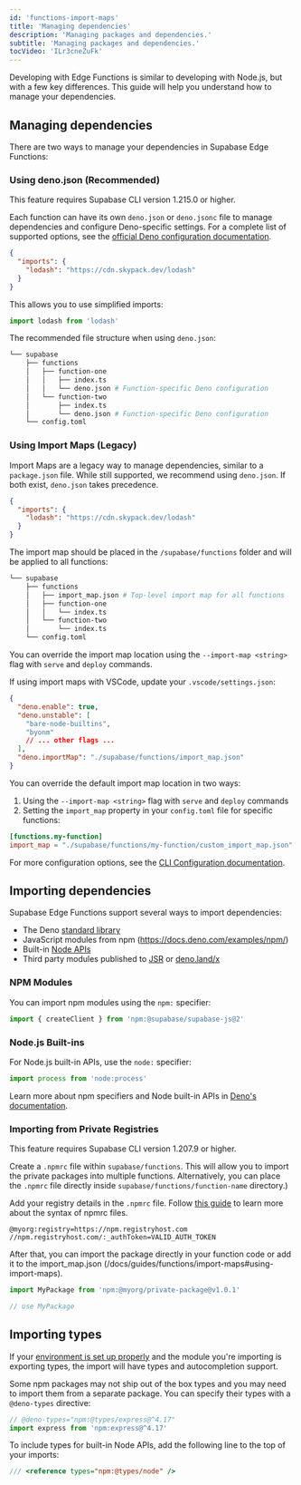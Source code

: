 ```yaml
---
id: 'functions-import-maps'
title: 'Managing dependencies'
description: 'Managing packages and dependencies.'
subtitle: 'Managing packages and dependencies.'
tocVideo: 'ILr3cneZuFk'
---
```


Developing with Edge Functions is similar to developing with Node.js, but with a few key differences. This guide will help you understand how to manage your dependencies.

## Managing dependencies

There are two ways to manage your dependencies in Supabase Edge Functions:

### Using deno.json (Recommended)

<Admonition type="info">

This feature requires Supabase CLI version 1.215.0 or higher.

</Admonition>

Each function can have its own `deno.json` or `deno.jsonc` file to manage dependencies and configure Deno-specific settings. For a complete list of supported options, see the [official Deno configuration documentation](https://docs.deno.com/runtime/manual/getting_started/configuration_file).

```json supabase/functions/my-function/deno.json
{
  "imports": {
    "lodash": "https://cdn.skypack.dev/lodash"
  }
}
```

This allows you to use simplified imports:

```ts
import lodash from 'lodash'
```

The recommended file structure when using `deno.json`:

```bash
└── supabase
    ├── functions
    │   ├── function-one
    │   │   ├── index.ts
    │   │   └── deno.json # Function-specific Deno configuration
    │   └── function-two
    │       ├── index.ts
    │       └── deno.json # Function-specific Deno configuration
    └── config.toml
```

### Using Import Maps (Legacy)

Import Maps are a legacy way to manage dependencies, similar to a `package.json` file. While still supported, we recommend using `deno.json`. If both exist, `deno.json` takes precedence.

```json supabase/functions/import_map.json
{
  "imports": {
    "lodash": "https://cdn.skypack.dev/lodash"
  }
}
```

The import map should be placed in the `/supabase/functions` folder and will be applied to all functions:

```bash
└── supabase
    ├── functions
    │   ├── import_map.json # Top-level import map for all functions
    │   ├── function-one
    │   │   └── index.ts
    │   └── function-two
    │       └── index.ts
    └── config.toml
```

You can override the import map location using the `--import-map <string>` flag with `serve` and `deploy` commands.

If using import maps with VSCode, update your `.vscode/settings.json`:

```json settings.json
{
  "deno.enable": true,
  "deno.unstable": [
    "bare-node-builtins",
    "byonm"
    // ... other flags ...
  ],
  "deno.importMap": "./supabase/functions/import_map.json"
}
```

You can override the default import map location in two ways:

1. Using the `--import-map <string>` flag with `serve` and `deploy` commands
2. Setting the `import_map` property in your `config.toml` file for specific functions:

```toml supabase/config.toml
[functions.my-function]
import_map = "./supabase/functions/my-function/custom_import_map.json"
```

For more configuration options, see the [CLI Configuration documentation](/docs/guides/local-development/cli/config#functions.function_name.import_map).

## Importing dependencies

Supabase Edge Functions support several ways to import dependencies:

- The Deno [standard library](https://deno.land/std)
- JavaScript modules from npm (https://docs.deno.com/examples/npm/)
- Built-in [Node APIs](https://docs.deno.com/runtime/manual/node/compatibility)
- Third party modules published to [JSR](https://jsr.io/) or [deno.land/x](https://deno.land/x)

### NPM Modules

You can import npm modules using the `npm:` specifier:

```ts
import { createClient } from 'npm:@supabase/supabase-js@2'
```

### Node.js Built-ins

For Node.js built-in APIs, use the `node:` specifier:

```ts
import process from 'node:process'
```

Learn more about npm specifiers and Node built-in APIs in [Deno's documentation](https://docs.deno.com/runtime/manual/node/npm_specifiers).

### Importing from Private Registries

<Admonition type="info">

This feature requires Supabase CLI version 1.207.9 or higher.

</Admonition>

Create a `.npmrc` file within `supabase/functions`. This will allow you to import the private packages into multiple functions. Alternatively, you can place the `.npmrc` file directly inside `supabase/functions/function-name` directory.)

Add your registry details in the `.npmrc` file. Follow [this guide](https://docs.npmjs.com/cli/v10/configuring-npm/npmrc) to learn more about the syntax of npmrc files.

```
@myorg:registry=https://npm.registryhost.com
//npm.registryhost.com/:_authToken=VALID_AUTH_TOKEN
```

After that, you can import the package directly in your function code or add it to the import_map.json (/docs/guides/functions/import-maps#using-import-maps).

```ts
import MyPackage from 'npm:@myorg/private-package@v1.0.1'

// use MyPackage
```

## Importing types

If your [environment is set up properly](/docs/guides/functions/local-development) and the module you're importing is exporting types, the import will have types and autocompletion support.

Some npm packages may not ship out of the box types and you may need to import them from a separate package. You can specify their types with a `@deno-types` directive:

```ts
// @deno-types="npm:@types/express@^4.17"
import express from 'npm:express@^4.17'
```

To include types for built-in Node APIs, add the following line to the top of your imports:

```ts
/// <reference types="npm:@types/node" />
```
